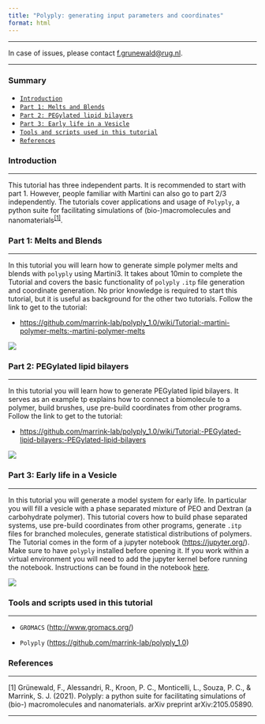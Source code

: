 ```yaml
---
title: "Polyply: generating input parameters and coordinates"
format: html
---
```


<hr>
In case of issues, please contact [f.grunewald@rug.nl](mailto: f.grunewald@rug.nl).
<hr>

### Summary
- [`Introduction`](#introduction)
- [`Part 1: Melts and Blends`](#part-1-melts-and-blends)
- [`Part 2: PEGylated lipid bilayers`](#part-2-pegylated-lipid-bilayers)
- [`Part 3: Early life in a Vesicle`](#part-3-early-life-in-a-vesicle)
- [`Tools and scripts used in this tutorial`](#tools-and-scripts-used-in-this-tutorial)
- [`References`](#references)

### Introduction
<hr>

This tutorial has three independent parts. It is recommended to start with part 1. However, people familiar with Martini can also go to part 2/3 independently. The tutorials cover applications and usage of `Polyply`, a python suite for facilitating simulations of (bio-)macromolecules and nanomaterials<sup>[[1]](#references)</sup>.

### Part 1: Melts and Blends
<hr>

In this tutorial you will learn how to generate simple polymer melts and blends with `polyply` using Martini3. It takes about 10min to complete the Tutorial and covers the basic functionality of `polyply` `.itp` file generation and coordinate generation. No prior knowledge is required to start this tutorial, but it is useful as background for the other two tutorials. Follow the link to get to the tutorial:

* [https://github.com/marrink-lab/polyply_1.0/wiki/Tutorial:-martini-polymer-melts:-martini-polymer-melts](https://github.com/marrink-lab/polyply_1.0/wiki/Tutorial:-martini-polymer-melts:-martini-polymer-melts)

![](fig1.png)

### Part 2: PEGylated lipid bilayers
<hr>

In this tutorial you will learn how to generate PEGylated lipid bilayers. It serves as an example tp explains how to connect a biomolecule to a polymer, build brushes, use pre-build coordinates from other programs. Follow the link to get to the tutorial:

* [https://github.com/marrink-lab/polyply_1.0/wiki/Tutorial:-PEGylated-lipid-bilayers:-PEGylated-lipid-bilayers](https://github.com/marrink-lab/polyply_1.0/wiki/Tutorial:-PEGylated-lipid-bilayers:-PEGylated-lipid-bilayers)

![](fig2.png)

### Part 3: Early life in a Vesicle
<hr>

In this tutorial you will generate a model system for early life. In particular you will fill a vesicle with a phase separated mixture of PEO and Dextran (a carbohydrate polymer). This tutorial covers how to build phase separated systems, use pre-build coordinates from other programs, generate `.itp` files for branched molecules, generate statistical distributions of polymers. The Tutorial comes in the form of a jupyter notebook ([https://jupyter.org/](https://jupyter.org/)). Make sure to have `polyply` installed before opening it. If you work within a virtual environment you will need to add the jupyter kernel before running the notebook. Instructions can be found in the notebook [here](https://cgmartini-library.s3.ca-central-1.amazonaws.com/0_Tutorials/m3_tutorials/Polyply/tutorial.zip).

![](fig3.png)

### Tools and scripts used in this tutorial
<hr>

- `GROMACS` ([http://www.gromacs.org/](http://www.gromacs.org/))

- `Polyply` ([https://github.com/marrink-lab/polyply_1.0](https://github.com/marrink-lab/polyply_1.0))

### References
<hr>

[1] Grünewald, F., Alessandri, R., Kroon, P. C., Monticelli, L., Souza, P. C., & Marrink, S. J. (2021). Polyply: a python suite for facilitating simulations of (bio-) macromolecules and nanomaterials. arXiv preprint arXiv:2105.05890.

<hr>